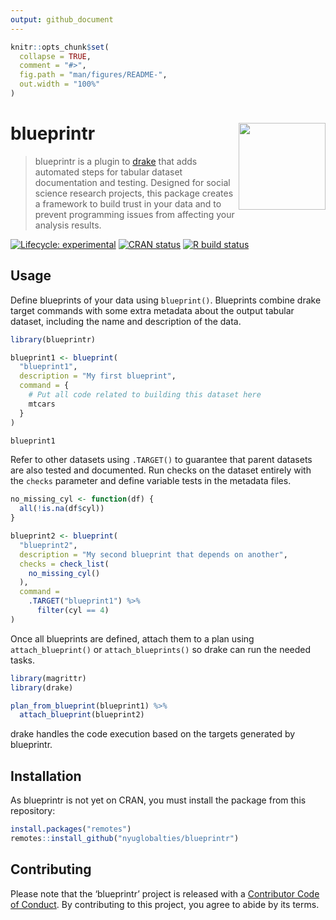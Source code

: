 ```yaml
---
output: github_document
---
```


<!-- README.md is generated from README.Rmd. Please edit that file -->

```r
knitr::opts_chunk$set(
  collapse = TRUE,
  comment = "#>",
  fig.path = "man/figures/README-",
  out.width = "100%"
)
```

# blueprintr <img src="man/figures/logo.png" align="right" height="139" />

> blueprintr is a plugin to [drake](https://github.com/ropensci/drake) that adds automated steps for tabular dataset documentation and testing. Designed for social science research projects, this package creates a framework to build trust in your data and to prevent programming issues from affecting your analysis results.

<!-- badges: start -->
[![Lifecycle: experimental](https://img.shields.io/badge/lifecycle-experimental-orange.svg)](https://www.tidyverse.org/lifecycle/#experimental)
[![CRAN status](https://www.r-pkg.org/badges/version/blueprintr)](https://CRAN.R-project.org/package=blueprintr)
[![R build status](https://github.com/Global-TIES-for-Children/blueprintr/workflows/R-CMD-check/badge.svg)](https://github.com/Global-TIES-for-Children/blueprintr/actions)
<!-- badges: end -->

## Usage

Define blueprints of your data using `blueprint()`. Blueprints combine drake target commands with some extra metadata about the output tabular dataset, including the name and description of the data.

```r
library(blueprintr)

blueprint1 <- blueprint(
  "blueprint1",
  description = "My first blueprint",
  command = {
    # Put all code related to building this dataset here
    mtcars
  }
)

blueprint1
```

Refer to other datasets using `.TARGET()` to guarantee that parent datasets are also tested and documented. Run checks on the dataset entirely with the `checks` parameter and define variable tests in the metadata files.

```r
no_missing_cyl <- function(df) {
  all(!is.na(df$cyl))
}

blueprint2 <- blueprint(
  "blueprint2",
  description = "My second blueprint that depends on another",
  checks = check_list(
    no_missing_cyl()
  ),
  command =
    .TARGET("blueprint1") %>% 
      filter(cyl == 4)
)
```

Once all blueprints are defined, attach them to a plan using `attach_blueprint()` or `attach_blueprints()` so drake can run the needed tasks.

```r
library(magrittr)
library(drake)

plan_from_blueprint(blueprint1) %>% 
  attach_blueprint(blueprint2)
```

drake handles the code execution based on the targets generated by blueprintr.

## Installation

As blueprintr is not yet on CRAN, you must install the package from this repository:

``` r
install.packages("remotes")
remotes::install_github("nyuglobalties/blueprintr")
```

## Contributing

Please note that the 'blueprintr' project is released with a [Contributor Code of Conduct](.github/CODE_OF_CONDUCT.md). By contributing to this project, you agree to abide by its terms.
